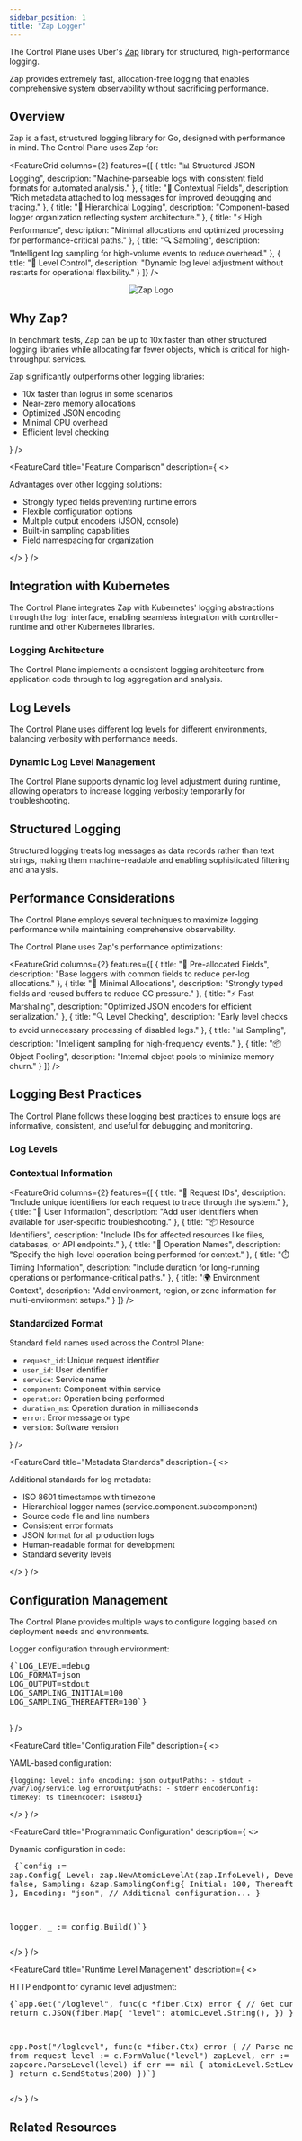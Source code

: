 ```yaml
---
sidebar_position: 1
title: "Zap Logger"
---
```



<NoAutoTitle />

<PageHeader 
  title="Zap Logger"
  description="High-performance structured logging for the Control Plane"
/>

The Control Plane uses Uber's [Zap](https://github.com/uber-go/zap) library for structured, high-performance logging.

<InfoSection type="info" title="Performance-focused logging">
  Zap provides extremely fast, allocation-free logging that enables comprehensive system observability without sacrificing performance.
</InfoSection>

## Overview

Zap is a fast, structured logging library for Go, designed with performance in mind. The Control Plane uses Zap for:

<FeatureGrid columns={2} features={[
  {
    title: "📊 Structured JSON Logging",
    description: "Machine-parseable logs with consistent field formats for automated analysis."
  },
  {
    title: "🧩 Contextual Fields",
    description: "Rich metadata attached to log messages for improved debugging and tracing."
  },
  {
    title: "🌳 Hierarchical Logging",
    description: "Component-based logger organization reflecting system architecture."
  },
  {
    title: "⚡ High Performance",
    description: "Minimal allocations and optimized processing for performance-critical paths."
  },
  {
    title: "🔍 Sampling",
    description: "Intelligent log sampling for high-volume events to reduce overhead."
  },
  {
    title: "🔄 Level Control",
    description: "Dynamic log level adjustment without restarts for operational flexibility."
  }
]} />

<div align="center">
  <img src="https://raw.githubusercontent.com/uber-go/zap/master/.github/logo.png" alt="Zap Logo" style={{width: '200px', marginBottom: '2rem'}} />
</div>

## Why Zap?

<InfoSection type="tip" title="Performance comparison">
  In benchmark tests, Zap can be up to 10x faster than other structured logging libraries while allocating far fewer objects, which is critical for high-throughput services.
</InfoSection>

<CardGrid columns={2}>
  <FeatureCard
    title="Performance Metrics"
    description={
      <>
        <p>Zap significantly outperforms other logging libraries:</p>
        <ul>
          <li>10x faster than logrus in some scenarios</li>
          <li>Near-zero memory allocations</li>
          <li>Optimized JSON encoding</li>
          <li>Minimal CPU overhead</li>
          <li>Efficient level checking</li>
        </ul>
      </>
    }
  />
  
  <FeatureCard
    title="Feature Comparison"
    description={
      <>
        <p>Advantages over other logging solutions:</p>
        <ul>
          <li>Strongly typed fields preventing runtime errors</li>
          <li>Flexible configuration options</li>
          <li>Multiple output encoders (JSON, console)</li>
          <li>Built-in sampling capabilities</li>
          <li>Field namespacing for organization</li>
        </ul>
      </>
    }
  />
</CardGrid>

## Integration with Kubernetes

<InfoSection type="note" title="logr compatibility">
  The Control Plane integrates Zap with Kubernetes' logging abstractions through the logr interface, enabling seamless integration with controller-runtime and other Kubernetes libraries.
</InfoSection>


### Logging Architecture

<InfoSection type="tip" title="Logging flow">
  The Control Plane implements a consistent logging architecture from application code through to log aggregation and analysis.
</InfoSection>


## Log Levels

<InfoSection type="note" title="Environment-specific configuration">
  The Control Plane uses different log levels for different environments, balancing verbosity with performance needs.
</InfoSection>


### Dynamic Log Level Management

<InfoSection type="tip" title="Runtime adjustment">
  The Control Plane supports dynamic log level adjustment during runtime, allowing operators to increase logging verbosity temporarily for troubleshooting.
</InfoSection>

## Structured Logging

<InfoSection type="tip" title="Log as data">
  Structured logging treats log messages as data records rather than text strings, making them machine-readable and enabling sophisticated filtering and analysis.
</InfoSection>


## Performance Considerations

<InfoSection type="note" title="Optimization techniques">
  The Control Plane employs several techniques to maximize logging performance while maintaining comprehensive observability.
</InfoSection>

The Control Plane uses Zap's performance optimizations:

<FeatureGrid columns={2} features={[
  {
    title: "🔄 Pre-allocated Fields",
    description: "Base loggers with common fields to reduce per-log allocations."
  },
  {
    title: "🧮 Minimal Allocations",
    description: "Strongly typed fields and reused buffers to reduce GC pressure."
  },
  {
    title: "⚡ Fast Marshaling",
    description: "Optimized JSON encoders for efficient serialization."
  },
  {
    title: "🔍 Level Checking",
    description: "Early level checks to avoid unnecessary processing of disabled logs."
  },
  {
    title: "📊 Sampling",
    description: "Intelligent sampling for high-frequency events."
  },
  {
    title: "📦 Object Pooling",
    description: "Internal object pools to minimize memory churn."
  }
]} />

## Logging Best Practices

<InfoSection type="tip" title="Consistent approach">
  The Control Plane follows these logging best practices to ensure logs are informative, consistent, and useful for debugging and monitoring.
</InfoSection>

### Log Levels

<CardGrid columns={3}>
  <FeatureCard
    title="Debug"
    description="Fine-grained development information useful during development and troubleshooting. Examples: variable values, function entry/exit, detailed flow control."
  />
  
  <FeatureCard
    title="Info"
    description="General operational events describing normal system behavior. Examples: service startup/shutdown, user actions, task completion."
  />
  
  <FeatureCard
    title="Warning"
    description="Non-critical issues that might indicate problems but don't interrupt operation. Examples: deprecated API usage, unexpected but handled conditions."
  />
  
  <FeatureCard
    title="Error"
    description="Runtime errors that require attention but don't crash the system. Examples: API failures, rejected requests, database errors."
  />
  
  <FeatureCard
    title="Fatal/Panic"
    description="Critical errors causing application shutdown or panic. Examples: missing configuration, failed startup requirements, internal inconsistencies."
  />
</CardGrid>

### Contextual Information

<FeatureGrid columns={2} features={[
  {
    title: "🔑 Request IDs",
    description: "Include unique identifiers for each request to trace through the system."
  },
  {
    title: "👤 User Information",
    description: "Add user identifiers when available for user-specific troubleshooting."
  },
  {
    title: "📦 Resource Identifiers",
    description: "Include IDs for affected resources like files, databases, or API endpoints."
  },
  {
    title: "🔄 Operation Names",
    description: "Specify the high-level operation being performed for context."
  },
  {
    title: "⏱️ Timing Information",
    description: "Include duration for long-running operations or performance-critical paths."
  },
  {
    title: "🌍 Environment Context",
    description: "Add environment, region, or zone information for multi-environment setups."
  }
]} />

### Standardized Format

<CardGrid columns={2}>
  <FeatureCard
    title="Field Naming Conventions"
    description={
      <>
        <p>Standard field names used across the Control Plane:</p>
        <ul>
          <li><code>request_id</code>: Unique request identifier</li>
          <li><code>user_id</code>: User identifier</li>
          <li><code>service</code>: Service name</li>
          <li><code>component</code>: Component within service</li>
          <li><code>operation</code>: Operation being performed</li>
          <li><code>duration_ms</code>: Operation duration in milliseconds</li>
          <li><code>error</code>: Error message or type</li>
          <li><code>version</code>: Software version</li>
        </ul>
      </>
    }
  />
  
  <FeatureCard
    title="Metadata Standards"
    description={
      <>
        <p>Additional standards for log metadata:</p>
        <ul>
          <li>ISO 8601 timestamps with timezone</li>
          <li>Hierarchical logger names (service.component.subcomponent)</li>
          <li>Source code file and line numbers</li>
          <li>Consistent error formats</li>
          <li>JSON format for all production logs</li>
          <li>Human-readable format for development</li>
          <li>Standard severity levels</li>
        </ul>
      </>
    }
  />
</CardGrid>

## Configuration Management

<InfoSection type="note" title="Flexible configuration">
  The Control Plane provides multiple ways to configure logging based on deployment needs and environments.
</InfoSection>

<CardGrid columns={2}>
  <FeatureCard
    title="Environment Variables"
    description={
      <>
        <p>Logger configuration through environment:</p>
        <pre>
{`LOG_LEVEL=debug
LOG_FORMAT=json
LOG_OUTPUT=stdout
LOG_SAMPLING_INITIAL=100
LOG_SAMPLING_THEREAFTER=100`}
        </pre>
      </>
    }
  />
  
  <FeatureCard
    title="Configuration File"
    description={
      <>
        <p>YAML-based configuration:</p>
        <pre>
{`logging:
  level: info
  encoding: json
  outputPaths:
    - stdout
    - /var/log/service.log
  errorOutputPaths:
    - stderr
  encoderConfig:
    timeKey: ts
    timeEncoder: iso8601`}
        </pre>
      </>
    }
  />
  
  <FeatureCard
    title="Programmatic Configuration"
    description={
      <>
        <p>Dynamic configuration in code:</p>
        <pre>
{`config := zap.Config{
  Level:       zap.NewAtomicLevelAt(zap.InfoLevel),
  Development: false,
  Sampling: &zap.SamplingConfig{
    Initial:    100,
    Thereafter: 100,
  },
  Encoding: "json",
  // Additional configuration...
}

logger, _ := config.Build()`}
        </pre>
      </>
    }
  />
  
  <FeatureCard
    title="Runtime Level Management"
    description={
      <>
        <p>HTTP endpoint for dynamic level adjustment:</p>
        <pre>
{`app.Get("/loglevel", func(c *fiber.Ctx) error {
  // Get current level
  return c.JSON(fiber.Map{
    "level": atomicLevel.String(),
  })
})

app.Post("/loglevel", func(c *fiber.Ctx) error {
  // Parse new level from request
  level := c.FormValue("level")
  zapLevel, err := zapcore.ParseLevel(level)
  if err == nil {
    atomicLevel.SetLevel(zapLevel)
  }
  return c.SendStatus(200)
})`}
        </pre>
      </>
    }
  />
</CardGrid>

## Related Resources

<CardGrid columns={2}>
  <FeatureCard
    title="Prometheus Metrics"
    description="Learn about the metrics collection system used alongside Zap logging."
    linkText="View Prometheus Metrics"
    linkUrl="prometheus"
  />
  
  <FeatureCard
    title="Architecture"
    description="Understand how logging fits into the overall Control Plane architecture."
    linkText="View Architecture"
    linkUrl="../../Overview/architecture"
  />
</CardGrid>